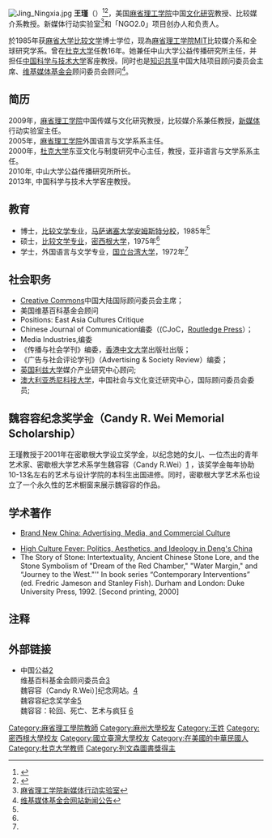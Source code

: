 {{citation style|time=2020-03-14T02:09:20+00:00}}
{{copyedit|time=2020-03-14T02:09:20+00:00}}
[[File:Jing_Ningxia.jpg|thumb]]
'''王瑾'''（{{bd|1950年||2021年|7月25日|catIdx=W王}}）<ref name="Whitacre2021">{{cite web |last1=Whitacre |first1=Andrew |title=Jing Wang, professor of Chinese media and cultural studies, dies at 71 |url=https://news.mit.edu/2021/jing-wang-professor-dies-0729 |website=MIT News |publisher=Massachusetts Institute of Technology |access-date=29 July 2021 |language=en |archive-date=2021-07-30 |archive-url=https://web.archive.org/web/20210730013016/https://news.mit.edu/2021/jing-wang-professor-dies-0729 |dead-url=no }}</ref><ref name=":0">{{Cite web|title=逝者｜引领数字人文跨学科研究|url=http://weekly.caixin.com/2021-08-07/101752272.html|access-date=2021-08-28|author=梁广寒|date=2021-08-09|work=[[财新网|财新网]]|publisher=财新周刊|language=zh|archive-date=2021-08-28|archive-url=https://web.archive.org/web/20210828151222/https://weekly.caixin.com/2021-08-07/101752272.html|dead-url=no}}</ref>，美国[[麻省理工学院|麻省理工学院]]中国[[文化研究|文化研究]]教授、比较媒介系教授。新媒体行动实验室<ref>[http://web.mit.edu/chinapolicy/www/historypost2009.html 麻省理工学院新媒体行动实验室] </ref>和「NGO2.0」项目创办人和负责人。

於1985年获[[麻省大学|麻省大学]][[比较文学|比较文学]]博士学位，现為[[麻省理工学院|麻省理工学院]]MIT比较媒介系和全球研究学系。曾在[[杜克大学|杜克大学]]任教16年。她兼任中山大学公益传播研究所主任，并担任[[中国科学技术大学|中国科学与技术大学]]客座教授。同时也是[[知识共享|知识共享]]中国大陆项目顾问委员会主席、[[维基媒体基金会|维基媒体基金会]]顾问委员会顾问<ref>[http://wikimediafoundation.org/wiki/Press_releases/Wikimedia_Foundation_Appoints_Jing_Wang_and_Mimi_Ito_May_2010 维基媒体基金会网站新闻公告]{{Wayback|url=http://wikimediafoundation.org/wiki/Press_releases/Wikimedia_Foundation_Appoints_Jing_Wang_and_Mimi_Ito_May_2010|date=20100903163105}}</ref>。

==简历==
2009年，[[麻省理工学院|麻省理工学院]]中国传媒与文化研究教授，比较媒介系兼任教授，[[新媒体|新媒体]]行动实验室主任。<br />2005年，[[麻省理工学院|麻省理工学院]]外国语言与文学系系主任。<br />2000年，[[杜克大学|杜克大学]]东亚文化与制度研究中心主任，教授，亚非语言与文学系系主任。<br />2010年, 中山大学公益传播研究所所长。<br />2013年, 中国科学与技术大学客座教授。<br />

==教育==

* 博士，[[比较文学专业|比较文学专业]]，[[马萨诸塞大学安姆斯特分校|马萨诸塞大学安姆斯特分校]]，1985年<ref name=":0" />
* 硕士，[[比较文学专业|比较文学专业]]，[[密西根大学|密西根大学]]，1975年<ref name=":0" />
* 学士，外国语言与文学专业，[[国立台湾大学|国立台湾大学]]，1972年<ref name=":0" />

==社会职务==

* [[Creative_Commons|Creative Commons]]中国大陆国际顾问委员会主席；
* 美国维基百科基金会顾问
* Positions: East Asia Cultures Critique 
* Chinese Journal of Communication编委（(CJoC，[[Routledge_Press|Routledge Press]]）；
* Media Industries,编委
* 《传播与社会学刊》编委，[[香港中文大学|香港中文大学]]出版社出版；
* 《广告与社会评论学刊》（Advertising & Society Review）编委；
* [[英国利兹大学|英国利兹大学]]媒介产业研究中心顾问;
* [[澳大利亚悉尼科技大学|澳大利亚悉尼科技大学]]，中国社会与文化变迁研究中心，国际顾问委员会委员;<br />

== 魏容容纪念奖学金（Candy R. Wei Memorial Scholarship）==
王瑾教授于2001年在密歇根大学设立奖学金，以纪念她的女儿、一位杰出的青年艺术家、密歇根大学艺术系学生魏容容（Candy R.Wei）[http://www.candywei.org/] {{Wayback|url=http://www.candywei.org/ |date=20110626003815 }}，该奖学金每年协助10-13名左右的艺术与设计学院的本科生出国进修。同时，密歇根大学艺术系也设立了一个永久性的艺术橱窗来展示魏容容的作品。<br />
{{quote| 容容生前最惦记的是她短短的一生会像过眼云烟，很快被人遗忘。她死後，我替她所做的种种都是在确定她永不会被世人忘记。我恳请看过她的创作、念过她的诗与小说、与懂得她的故事的朋友把她的网站(www.candywei.org)传送给亲人、朋友、以及朋友的朋友们。我每天都在耐心地等待着她在我的生命中重现。(《魏容容：轮回、死亡、艺术与疯狂》)[http://creativecommons.net.cn/candywei/]}}

==学术著作==

* [http://www.amazon.com/Brand-New-China-Advertising-Commercial/dp/0674026802 Brand New China: Advertising, Media, and Commercial Culture] {{Wayback|url=http://www.amazon.com/Brand-New-China-Advertising-Commercial/dp/0674026802 |date=20110722162734 }}

* [http://www.amazon.com/High-Culture-Fever-Politics-Aesthetics/dp/0520202953 High Culture Fever: Politics, Aesthetics, and Ideology in Deng's China  ] {{Wayback|url=http://www.amazon.com/High-Culture-Fever-Politics-Aesthetics/dp/0520202953 |date=20090926114922 }} 
*The Story of Stone: Intertextuality, Ancient Chinese Stone Lore, and the Stone Symbolism of "Dream of the Red Chamber," "Water Margin," and “Journey to the West."'' In book series “Contemporary Interventions” (ed. Fredric Jameson and Stanley Fish). Durham and London: Duke University Press, 1992. [Second printing, 2000]

==注释==
{{Reflist}}

==外部链接==

* 中国公益[http://www.ngo20.org/] {{Wayback|url=http://www.ngo20.org/ |date=20191107102823 }} <br />维基百科基金会顾问委员会[http://wikimediafoundation.org/wiki/Advisory_Board] {{Wayback|url=http://wikimediafoundation.org/wiki/Advisory_Board |date=20130928081131 }}<br />魏容容（Candy R.Wei）]纪念网站。[http://www.candywei.org/] {{Wayback|url=http://www.candywei.org/ |date=20110626003815 }}<br />魏容容纪念奖学金[http://www.candywei.org/scholarship.html] {{Wayback|url=http://www.candywei.org/scholarship.html |date=20110725134607 }}<br />魏容容：轮回、死亡、艺术与疯狂 [https://web.archive.org/web/20100724033740/http://cn.creativecommons.org/2007/03/03/candy/]

{{DEFAULTSORT:W}}
[[Category:麻省理工學院教師|Category:麻省理工學院教師]] 
[[Category:麻州大學校友|Category:麻州大學校友]]
[[Category:王姓|Category:王姓]]
[[Category:密西根大學校友|Category:密西根大學校友]]
[[Category:國立臺灣大學校友|Category:國立臺灣大學校友]]
[[Category:在美國的中華民國人|Category:在美國的中華民國人]]
[[Category:杜克大学教师|Category:杜克大学教师]]
[[Category:列文森圖書獎得主|Category:列文森圖書獎得主]]